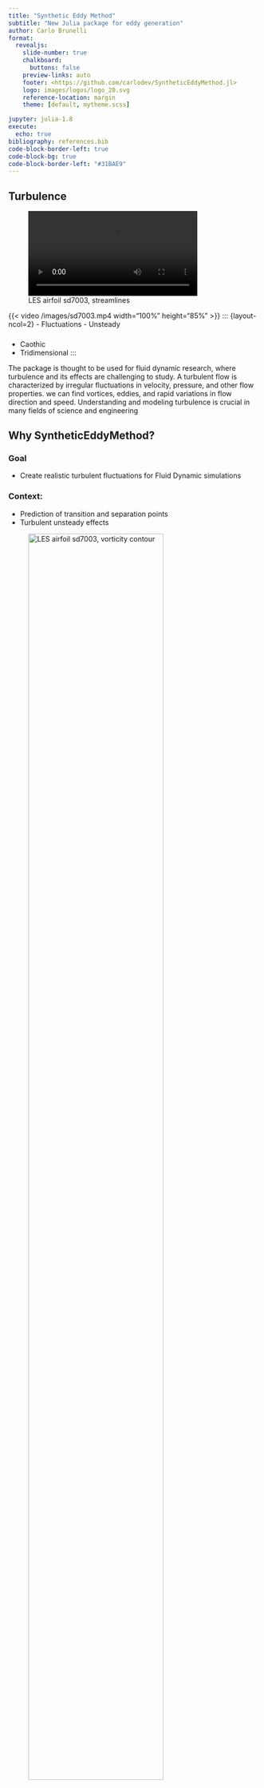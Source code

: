 ```yaml
---
title: "Synthetic Eddy Method"
subtitle: "New Julia package for eddy generation"
author: Carlo Brunelli
format:
  revealjs: 
    slide-number: true
    chalkboard: 
      buttons: false
    preview-links: auto
    footer: <https://github.com/carlodev/SyntheticEddyMethod.jl>
    logo: images/logos/logo_20.svg
    reference-location: margin
    theme: [default, mytheme.scss]

jupyter: julia-1.8
execute:
  echo: true
bibliography: references.bib
code-block-border-left: true
code-block-bg: true
code-block-border-left: "#31BAE9"
---
```


## Turbulence
![LES airfoil sd7003, streamlines](/images/sd7003.mp4){width=80%}

{{< video /images/sd7003.mp4 width="100%" height="85%" >}}
::: {layout-ncol=2}
- Fluctuations
- Unsteady

### 
- Caothic
- Tridimensional
:::



::: {.notes}
<!-- ::: {.notes}
Hello everyone, it is a pleasure to be at JuliaCon. 
Welcome to the presentation of SyntheticEddyMethod, thank you for joining me today. My name is Carlo Brunelli, I work as a reasercher at the RMA in Brussels, and I am here to show you a new package and how to use it. 
::: -->
The package is thought to be used for fluid dynamic research, where turbulence and its effects are challenging to study.
A turbulent flow is characterized by irregular fluctuations in velocity, pressure, and other flow properties. we can find vortices, eddies, and rapid variations in flow direction and speed. Understanding and modeling turbulence is crucial in many fields of science and engineering
:::

## Why SyntheticEddyMethod?

::: {layout-ncol=2}
### Goal
- Create realistic turbulent fluctuations for Fluid Dynamic simulations

### Context:
- Prediction of transition and separation points
- Turbulent unsteady effects
:::


![LES airfoil sd7003, vorticity contour](/images/uh_Z.png){width=80%}

::: {.notes}
SEM aims to do one simple thing: recreate realistic turbulent fluctuations to be used in the field of fluid mechanics. Such fluctuations can be set as boundary or initial conditions, for high fidelity simulations. For example, when simulating the flow over an airfoil, the flow physical features are strongly dependent on the boundary conditions, and expecially the turbulence intensity. It is crucial for studying transition and separation phenomena. The package helps turbulence modeling by recreating numerically realistic turbulent fluctuations. 
:::


## Features
::: {.incremental}
- Creation of Synthetic Eddies, @Jarrin2006
- Choose between different shape functions
- Impose the Reynolds stress (globally or locally) / Turbulence Intensity
- Divergence-free constraint, @Poletto2013
<!-- - It can be coupled with a fluid dynamic code solver, or used stand-alone and save the produced results which can be then read by the code -->
:::

::: {.notes}
The method of creating synthetic eddy established by Jarrin has been implemented. 
The user can chose between different shape functions (gaussian, tent or step). One of the key feature is its ability to reproduce specified Reynolds stress. This feature allows users to control and manipulate turbulence intensity in a targeted manner, enabling them to try to match experimental data or achieve desired turbulence characteristics.
It is also possible to import a spreasheet where different stress tensor are defined in different points of the domain (for example fora wall-bounded-flow). 

Furtheremore, it is possible to create fluctuations which are divergence-free, fundamental for having more realistic eddys for incompressible flows. The final goal is to couple this package with an accurate flow solver in Julia.
:::

## Synthetic Eddy Method Foundation

``` {=tex}
\begin{equation}
    \vec{u}(\vec{x},t) = \vec{U}(\vec{x}) +  \vec{u'}(\vec{x},t)
\end{equation}
```
``` {=tex}
\begin{equation}
\vec{u'}(\vec{x},t) = \frac{1}{\sqrt{N}} \sum_{k=1}^N a_{i j} \epsilon_j^k f_{\sigma(\boldsymbol{x})}\left(\boldsymbol{x}-\boldsymbol{x}^k\right)
\end{equation}
```

- N = number of eddies 
- $a_{i j}$  = Reynolds Tensor Cholesky decomposition
- $f_{\sigma}$ = shape function
- $\epsilon$ = random fluctuation




::: {.notes}
Here is shown the Reynolds decomposition of velocity. The instanteneus velocity is the sum of a mean value and a random time-evolving fluctuation. 
The SEM aims to recreate the fluctuations. 
:::


## 
![Virtual Box](/images/VirtualBox.png){width=80%}

Creation of random located eddies, with prescribed dimension and random intensity (-1 or 1). At each time step they are convected $U_x\cdot dt$.


::: {.notes}
The idea is to randomly create eddies in a virtual box, which is a numeric aritfacts. Here you can see a representation. The inlet plane is in  virtual box, where eddies are randomly generated and convected. When one eddy exits the box, it is automatically recreated on the the other side at random location.
:::

## Usage

Here you can see the step for the virtual box creation.

```julia
using SyntheticEddyMethod
σ = 0.1
b = 5.0
a = 0.0
y = collect(a:0.1:b)
z = collect(a:0.1:b)
Vboxinfo = VirtualBox(y,z,σ)
```


::: {.notes}
But let's see how to use it. The user has to define sigma, the Eddis dimension, and the size of the inlet plane. You may notice that in the $x$ direction the extension is from -sigma to +sigma.
The VirtualBox is created. As you may notice, the default shape function is the tent function. It is also possible to specify 3 different size of eddy along the 3 axes. 
:::



## Usage

Providing the Reynolds stress tensor, or the turbulence intensity to initialize the eddies.
```julia
dt = 0.001
U₀ = 1.0
#TI = 0.01 #turbulence intensity

Re_stress = [1.87e-5 -8.6e-8  -8.2e-7; 
              -8.6e-8 5.27e-8 6.8e-8; 
              -8.2e-7 4.9e-9 2.64e-6]


Eddies = initialize_eddies(Vboxinfo)
Eddies[1]
```

::: {.notes}
The user provide the velocity in the x direction, and one of the possibility is to provide the turbulence intensity.
The new abstract Type Eddy has been introduces, and SemEddy is a concrete type. 

Each Eddy is idenfied with a unque number, and each of them has a centre xi, which is updated (the x coordinate) when the fluctuations are evaluated at a nex time step. They can contribute reducing or increasing the velocity, thats the meaning of ei.
:::

<!-- ##

![Eddies' centre location in the Virtual Box](/images/Eddy_position.png){width=80%} -->




## Usage

```julia
point = [0.0, 1.0, 2.5];
```


Compute the velocity fluctuation

```julia
u_fluct = compute_fluct(point, dt, Eddies, U₀, Vboxinfo, Re_stress)
```

::: {.notes}
We fix a point on the inlet plane, where we want to get the fluctuation.
And finally we get the fluctutation.
:::

## Validation

Statistical validation

![Turbulent spectra](/images/Spectra.png){width=50%}

::: {.notes}
The features of the package have been statistically validated. It creates a turbulent spectra, where the decay in the sub inertial region is close to the well know -5/3 trend. Here we can see that the effort has produced the expected results, expecially in comparison with the random fluctuation which spectra is not realistic. Furthermore, as the TI increase, also the global energy of the spectra grows.
:::


## Validation
Divergence Free

![Normalized divergence samples over 10000-time steps using DFSEM](/images/dfsem_zero_div.png){width=15%}



<!-- ## Validation
Mean value of the fluctuations is zero

![v' cumulated mean](/images/SEM_mean1.png){height=50%}

:::  {.notes}
The cumulated mean value of the fluctuation converge towards zero.
::: -->



<!-- ## Validation

Autocorrelation properties

![Autocorrelation of the fluctuations](/images/autocorr.png){width=70%}

## Validation

Ability to create a quasi non-zero divergence free flow

``` {=tex}
\begin{equation}
   \dfrac{\nabla\cdot \vec{u}}{|\nabla \vec{u}|}
\end{equation}
```
![Log10 of the normalized divergence](/images/Div_free_plane.png){width=300}

::: {.notes}
It has the ability to created a flow divergence free almost everywhere, and the standard deviation is the given turbulence intensity.
::: -->


## Example
![Isovelocity contour of fluctuations, as initial condition for a turbulent channel](/images/Isovel.png){width=100%}



## Conclusion
1. Define the Virtual Box dimension and Eddies properties
2. Define the Reynolds Stress or Turbulence Intensity
3. Set options (eg incompressibility)
4. Compute the fluctuations

::: {.notes}
Here is a sum up of the workflow.

 In conclusion, I hope this package can be another tool for researchers and engineers in the field of fluid dynamics for obtaining better and better simulations. It can be directly coupled with some CFD code for creating suitable boundary conditions, or previously run, save and re-load the results in the simulation. 

The next step will probaly be the parallelization of  the code. 

Thank you for your attention. I hope you found this presentation informative and insightful. If you have any questions or would like to discuss further, please feel free to reach out.


:::


## References
